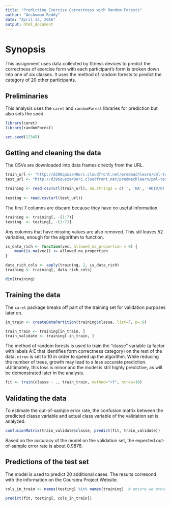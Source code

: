 ```yaml
---
title: "Predicting Exercise Correctness with Random Forests"
author: "Anshuman Reddy"
date: "April 13, 2016"
output: html_document
---
```


# Synopsis

This assignment uses data collected by fitness devices to predict the correctness of exercise form with each participant's form is broken down into one of six classes. It uses the method of random forests to predict the category of 20 other participants.

## Preliminaries

This analysis uses the `caret` and `randomForest` libraries for prediction but also sets the seed.

```r
library(caret)
library(randomForest)

set.seed(12345)
```

## Getting and cleaning the data

The CSVs are downloaded into data frames directly from the URL.

```r
train_url <- "http://d396qusza40orc.cloudfront.net/predmachlearn/pml-training.csv"
test_url <- "http://d396qusza40orc.cloudfront.net/predmachlearn/pml-testing.csv"

training <- read.csv(url(train_url), na.strings = c('', 'NA', '#DIV/0!'))  # there are many missing values in the
                                                                           # training set
testing <- read.csv(url(test_url))
```

The first 7 columns are discard because they have no useful information.

```r
training <- training[, -(1:7)]
testing  <- testing[, -(1:7)]
```

Any columns that have  missing values are also removed. This stil leaves 52 variables, enough for the algorithm to function.

```r
is_data_rich <- function(vec, allowed_na_proportion = 0) {
    mean(is.na(vec)) <= allowed_na_proportion
}

data_rich_cols <- apply(training, 2, is_data_rich)
training <- training[, data_rich_cols]

dim(training)
```

## Training the data

The `caret` package breaks off part of the training set for validation purposes later on.

```r
in_train <- createDataPartition(training$classe, list=F, p=.6)

train_train <- training[in_train, ]
train_validate <- training[-in_train, ]
```

The method of random forests is used to train the "classe" variable (a factor with labels A:E that identifies form correctness category) on the rest of the data. `ntree` is set to 10 in order to speed up the algorithm. While reducing the number of trees, growth may lead to a less accurate prediction. uUltimately, this loss is minor and the model is still highly predictive, as will be demonstrated later in the analysis.

```r
fit <- train(classe ~ ., train_train, method="rf", ntree=10)
```

## Validating the data

To estimate the out-of-sample error rate, the confusion matrix between the predicted classe variable and actual class variable of the validation set is analyzed.

```r
confusionMatrix(train_validate$classe, predict(fit, train_validate))
```

Based on the accuracy of the model on the validation set, the expected  out-of-sample error rate is about 0.9878.

## Predictions of the test set

The model is used to  predict 20 additional cases. The results corresond with the information on the Coursera Project Website.

```r
cols_in_train <- names(testing) %in% names(training)  # ensure we provide the expected input to the model

predict(fit, testing[, cols_in_train])
```